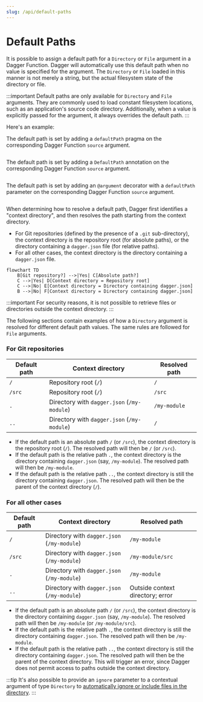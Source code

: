 ```yaml
---
slug: /api/default-paths
---
```


# Default Paths

It is possible to assign a default path for a `Directory` or `File` argument in a Dagger Function. Dagger will automatically use this default path when no value is specified for the argument. The `Directory` or `File` loaded in this manner is not merely a string, but the actual filesystem state of the directory or file.

:::important
Default paths are only available for `Directory` and `File` arguments. They are commonly used to load constant filesystem locations, such as an application's source code directory. Additionally, when a value is explicitly passed for the argument, it always overrides the default path.
:::

Here's an example:

<Tabs groupId="language">
<TabItem value="Go">

The default path is set by adding a `defaultPath` pragma on the corresponding Dagger Function `source` argument.

```go file=./snippets/default-paths/go/main.go
```
</TabItem>
<TabItem value="Python">

The default path is set by adding a `DefaultPath` annotation on the corresponding Dagger Function `source` argument.

```python file=./snippets/default-paths/python/main.py
```
</TabItem>
<TabItem value="TypeScript">

The default path is set by adding an `@argument` decorator with a `defaultPath` parameter on the corresponding Dagger Function `source` argument.

```typescript file=./snippets/default-paths/typescript/index.ts
```
</TabItem>
</Tabs>

When determining how to resolve a default path, Dagger first identifies a "context directory", and then resolves the path starting from the context directory.

- For Git repositories (defined by the presence of a `.git` sub-directory), the context directory is the repository root (for absolute paths), or the directory containing a `dagger.json` file (for relative paths).
- For all other cases, the context directory is the directory containing a `dagger.json` file.

```mermaid
flowchart TD
    B[Git repository?] -->|Yes| C[Absolute path?]
    C -->|Yes| D[Context directory = Repository root]
    C -->|No| E[Context directory = Directory containing dagger.json]
    B -->|No| F[Context directory = Directory containing dagger.json]
```

:::important
For security reasons, it is not possible to retrieve files or directories outside the context directory.
:::

The following sections contain examples of how a `Directory` argument is resolved for different default path values. The same rules are followed for `File` arguments.

### For Git repositories

| Default path | Context directory | Resolved path |
| --- | --- | --- |
| `/` | Repository root (`/`) | `/` |
| `/src` | Repository root (`/`) | `/src` |
| `.` | Directory with `dagger.json` (`/my-module`) | `/my-module` |
| `..` | Directory with `dagger.json` (`/my-module`) | `/` |

- If the default path is an absolute path `/` (or `/src`), the context directory is the repository root (`/`). The resolved path will then be `/` (or `/src`).
- If the default path is the relative path `.`, the context directory is the directory containing `dagger.json` (say, `/my-module`). The resolved path will then be `/my-module`.
- If the default path is the relative path `..`, the context directory is still the directory containing `dagger.json`. The resolved path will then be the parent of the context directory (`/`).

### For all other cases

| Default path | Context directory | Resolved path |
| --- | --- | --- |
| `/` | Directory with `dagger.json` (`/my-module`) | `/my-module` |
| `/src` | Directory with `dagger.json` (`/my-module`) | `/my-module/src` |
| `.` | Directory with `dagger.json` (`/my-module`) | `/my-module` |
| `..` | Directory with `dagger.json` (`/my-module`) | Outside context directory; error |

- If the default path is an absolute path `/` (or `/src`),  the context directory is the directory containing `dagger.json` (say, `/my-module`). The resolved path will then be `/my-module` (or `/my-module/src`).
- If the default path is the relative path `.`, the context directory is still the directory containing `dagger.json`. The resolved path will then be `/my-module`.
- If the default path is the relative path `..`, the context directory is still the directory containing `dagger.json`. The resolved path will then be the parent of the context directory. This will trigger an error, since Dagger does not permit access to paths outside the context directory.

:::tip
It's also possible to provide an `ignore` parameter to a contextual argument of type `Directory` to [automatically ignore or include files in the directory](./fs-filters.mdx).
:::
